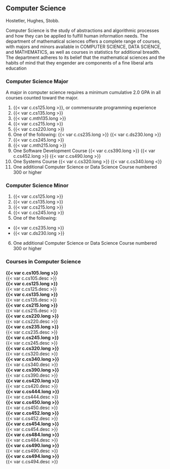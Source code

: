 ## Computer Science
Hostetler, Hughes, Stobb.  

Computer Science is the study of abstractions and algorithmic processes and how they can be applied to fulfill human information needs. The department of mathematical sciences offers a complete range of courses, with majors and minors available in COMPUTER SCIENCE, DATA SCIENCE, and MATHEMATICS, as well as courses in statistics for additional breadth. The department adheres to its belief that the mathematical sciences and the habits of mind that they engender are components of a fine liberal arts education

### Computer Science Major

A major in computer science requires a minimum cumulative 2.0 GPA in all courses counted toward the major.

1. {{< var c.cs125.long >}}, or commensurate programming experience
2. {{< var c.cs135.long >}}
3. {{< var c.mth135.long >}}
4. {{< var c.cs215.long >}}
5. {{< var c.cs220.long >}}
6. One of the following:
   {{< var c.cs235.long >}}
   {{< var c.ds230.long >}}
7. {{< var c.cs245.long >}}
8. {{< var c.mth215.long >}}
9. One Software Development Course
   {{< var c.cs390.long >}}
   {{< var c.cs452.long >}}
   {{< var c.cs490.long >}}
10. One Systems Course 
   {{< var c.cs320.long >}}
   {{< var c.cs340.long <}}
11. One additional Computer Science or Data Science Course numbered 300 or higher

### Computer Science Minor 

1. {{< var c.cs125.long >}}
2. {{< var c.cs135.long >}}
3. {{< var c.cs215.long >}}
4. {{< var c.cs245.long >}}
5. One of the following:
  - {{< var c.cs235.long >}}
  - {{< var c.ds230.long >}}
6. One additional Computer Science or Data Science Course numbered 300 or higher

### Courses in Computer Science 

 **{{< var c.cs105.long >}}**   
  {{< var c.cs105.desc >}}   
 **{{< var c.cs125.long >}}**   
  {{< var c.cs125.desc >}}   
 **{{< var c.cs135.long >}}**   
  {{< var c.cs135.desc >}}   
 **{{< var c.cs215.long >}}**   
  {{< var c.cs215.desc >}}   
 **{{< var c.cs220.long >}}**  
  {{< var c.cs220.desc >}}  
 **{{< var c.cs235.long >}}**  
  {{< var c.cs235.desc >}}  
 **{{< var c.cs245.long >}}**  
  {{< var c.cs245.desc >}}  
 **{{< var c.cs320.long >}}**  
  {{< var c.cs320.desc >}}  
 **{{< var c.cs340.long >}}**  
  {{< var c.cs340.desc >}}  
 **{{< var c.cs390.long >}}**  
  {{< var c.cs390.desc >}}  
 **{{< var c.cs420.long >}}**  
  {{< var c.cs420.desc >}}  
 **{{< var c.cs444.long >}}**  
  {{< var c.cs444.desc >}}  
 **{{< var c.cs450.long >}}**  
  {{< var c.cs450.desc >}}  
 **{{< var c.cs452.long >}}**  
  {{< var c.cs452.desc >}}  
 **{{< var c.cs454.long >}}**   
  {{< var c.cs454.desc >}}  
 **{{< var c.cs484.long >}}**  
  {{< var c.cs484.desc >}}  
 **{{< var c.cs490.long >}}**  
  {{< var c.cs490.desc >}}  
 **{{< var c.cs494.long >}}**  
  {{< var c.cs494.desc >}}  
